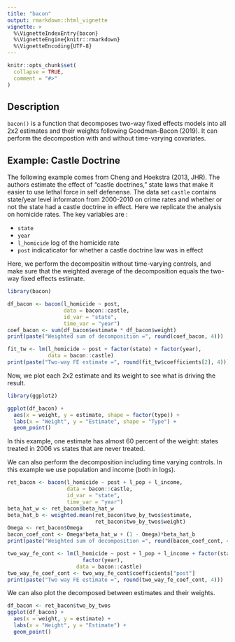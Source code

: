 ```yaml
---
title: "bacon"
output: rmarkdown::html_vignette
vignette: >
  %\VignetteIndexEntry{bacon}
  %\VignetteEngine{knitr::rmarkdown}
  %\VignetteEncoding{UTF-8}
---
```


```r
knitr::opts_chunk$set(
  collapse = TRUE,
  comment = "#>"
)
```

## Description
`bacon()` is a function that decomposes two-way fixed effects models into all 2x2 estimates and their weights following Goodman-Bacon (2019). It can perform the decompostion with and without time-varying covariates.

## Example: Castle Doctrine
The following example comes from Cheng and Hoekstra (2013, JHR). The authors estimate the effect of "castle doctrines," state laws that make it easier to use lethal force in self defenense. The data set `castle` contains state/year level informaton from 2000-2010 on crime rates and whether or not the state had a castle doctrine in effect. Here we replicate the analysis on homicide rates. The key variables are :

* `state`
* `year`
* `l_homicide` log of the homicide rate
* `post` indicaticator for whether a castle doctrine law was in effect

Here, we perform the decompositin without time-varying controls, and make sure that the weighted average of the decomposition equals the two-way fixed effects estimate.

```r
library(bacon)

df_bacon <- bacon(l_homicide ~ post,
                  data = bacon::castle,
                  id_var = "state",
                  time_var = "year")
coef_bacon <- sum(df_bacon$estimate * df_bacon$weight)
print(paste("Weighted sum of decomposition =", round(coef_bacon, 4)))

fit_tw <- lm(l_homicide ~ post + factor(state) + factor(year), 
             data = bacon::castle)
print(paste("Two-way FE estimate =", round(fit_tw$coefficients[2], 4)))

```

Now, we plot each 2x2 estimate and its weight to see what is driving the result.

```r
library(ggplot2)

ggplot(df_bacon) +
  aes(x = weight, y = estimate, shape = factor(type)) +
  labs(x = "Weight", y = "Estimate", shape = "Type") +
  geom_point()
```

In this example, one estimate has almost 60 percent of the weight: states treated in 2006 vs states that are never treated.

We can also perform the decomposition including time varying controls. In this example we use population and income (both in logs). 

```r
ret_bacon <- bacon(l_homicide ~ post + l_pop + l_income, 
                   data = bacon::castle,
                   id_var = "state",
                   time_var = "year")
beta_hat_w <- ret_bacon$beta_hat_w
beta_hat_b <- weighted.mean(ret_bacon$two_by_twos$estimate, 
                            ret_bacon$two_by_twos$weight)
Omega <- ret_bacon$Omega
bacon_coef_cont <- Omega*beta_hat_w + (1 - Omega)*beta_hat_b
print(paste("Weighted sum of decomposition =", round(bacon_coef_cont, 4)))

two_way_fe_cont <- lm(l_homicide ~ post + l_pop + l_income + factor(state) + 
                        factor(year), 
                      data = bacon::castle)
two_way_fe_coef_cont <- two_way_fe_cont$coefficients["post"]
print(paste("Two way FE estimate =", round(two_way_fe_coef_cont, 4)))
```

We can also plot the decomposed between estimates and their weights.

```r
df_bacon <- ret_bacon$two_by_twos
ggplot(df_bacon) +
  aes(x = weight, y = estimate) +
  labs(x = "Weight", y = "Estimate") +
  geom_point()
```
